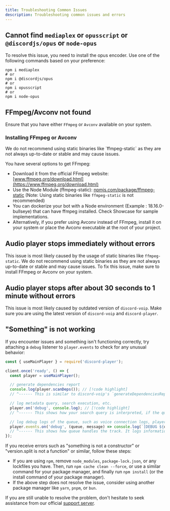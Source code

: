 ```yaml
---
title: Troubleshooting Common Issues
description: Troubleshooting common issues and errors
---
```


## Cannot find `mediaplex` or `opusscript` or `@discordjs/opus` or `node-opus`

To resolve this issue, you need to install the opus encoder. Use one of the following commands based on your preference:

```package-install
npm i mediaplex
# or
npm i @discordjs/opus
# or
npm i opusscript
# or
npm i node-opus
```

## FFmpeg/Avconv not found

Ensure that you have either `FFmpeg` or `Avconv` available on your system.

### Installing FFmpeg or Avconv

<Callout>
  We do not recommend using static binaries like `ffmpeg-static` as they are not always up-to-date or stable and may
  cause issues.
</Callout>

You have several options to get FFmpeg:

- Download it from the official FFmpeg website: [www.ffmpeg.org/download.html](https://www.ffmpeg.org/download.html)
- Use the Node Module (ffmpeg-static): [npmjs.com/package/ffmpeg-static](https://npmjs.com/package/ffmpeg-static) (Note: Using static binaries like `ffmpeg-static` is not recommended)
- You can dockerize your bot with a Node environment (Example : 18.16.0-bullseye) that can have ffmpeg installed. Check Showcase for sample implementations.
- Alternatively, if you prefer using Avconv instead of FFmpeg, install it on your system or place the Avconv executable at the root of your project.

## Audio player stops immediately without errors

This issue is most likely caused by the usage of static binaries like `ffmpeg-static`. We do not recommend using static binaries as they are not always up-to-date or stable and may cause issues. To fix this issue, make sure to install FFmpeg or Avconv on your system.

## Audio player stops after about 30 seconds to 1 minute without errors

This issue is most likely caused by outdated version of `discord-voip`. Make sure you are using the latest version of `discord-voip` and `discord-player`.

## "Something" is not working

If you encounter issues and something isn't functioning correctly, try attaching a `debug` listener to `player.events` to check for any unusual behavior:

```js title="index.js"
const { useMainPlayer } = require('discord-player');

client.once('ready', () => {
  const player = useMainPlayer();

  // generate dependencies report
  console.log(player.scanDeps()); // [!code highlight]
  // ^------ This is similar to discord-voip's `generateDependenciesReport()` function, but with additional informations related to discord-player.

  // log metadata query, search execution, etc.
  player.on('debug', console.log); // [!code highlight]
  // ^------ This shows how your search query is interpreted, if the query was cached, which extractor resolved the query or which extractor failed to resolve, etc.

  // log debug logs of the queue, such as voice connection logs, player execution, streaming process etc.
  player.events.on('debug', (queue, message) => console.log(`[DEBUG ${queue.guild.id}] ${message}`)); // [!code highlight]
  // ^------ This shows how queue handles the track. It logs informations like the status of audio player, streaming process, configurations used, if streaming failed or not, etc.
});
```

If you receive errors such as "something is not a constructor" or "version.split is not a function" or similar, follow these steps:

- If you are using `npm`, remove `node_modules`, `package-lock.json`, or any lockfiles you have. Then, run `npm cache clean --force`, or use a similar command for your package manager, and finally run `npm install` (or the install command of your package manager).
- If the above step does not resolve the issue, consider using another package manager like `yarn`, `pnpm`, or `bun`.

If you are still unable to resolve the problem, don't hesitate to seek assistance from our official [support server](https://androz2091.fr/discord).

